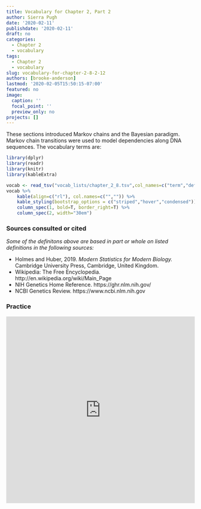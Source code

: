 ```yaml
---
title: Vocabulary for Chapter 2, Part 2
author: Sierra Pugh
date: '2020-02-11'
publishdate: '2020-02-11'
draft: no
categories:
  - Chapter 2
  - vocabulary
tags:
  - Chapter 2
  - vocabulary
slug: vocabulary-for-chapter-2-8-2-12
authors: [brooke-anderson]
lastmod: '2020-02-05T15:50:15-07:00'
featured: no
image:
  caption: ''
  focal_point: ''
  preview_only: no
projects: []
---
```


These sections introduced Markov chains and the Bayesian paradigm. Markov chain transitions were used to model dependencies along DNA sequences. The vocabulary terms are:

```r
library(dplyr)
library(readr)
library(knitr)
library(kableExtra)

vocab <- read_tsv("vocab_lists/chapter_2_8.tsv",col_names=c("term","definition"))
vocab %>% 
    kable(align=c("rl"), col.names=c("","")) %>%
    kable_styling(bootstrap_options = c("striped","hover","condensed")) %>%
    column_spec(1, bold=T, border_right=T) %>%
    column_spec(2, width="30em")
```

### Sources consulted or cited

*Some of the definitons above are based in part or whole on listed definitions in the following sources:*

- Holmes and Huber, 2019. *Modern Statistics for Modern Biology.* Cambridge University Press, 
Cambridge, United Kingdom.
- Wikipedia: The Free Encyclopedia. http://en.wikipedia.org/wiki/Main_Page
- NIH Genetics Home Reference. https://ghr.nlm.nih.gov/
- NCBI Genetics Review. https://www.ncbi.nlm.nih.gov

### Practice

<iframe src="https://quizlet.com/362954560/flashcards/embed?i=1bqje7&x=1jj1" height="500" width="100%" style="border:0"></iframe>


